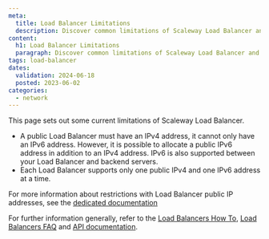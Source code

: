 ```yaml
---
meta:
  title: Load Balancer Limitations
  description: Discover common limitations of Scaleway Load Balancer and troubleshooting tips to optimize performance. Ensure smooth operation with expert insights and solutions.
content:
  h1: Load Balancer Limitations
  paragraph: Discover common limitations of Scaleway Load Balancer and troubleshooting tips to optimize performance. Ensure smooth operation with expert insights and solutions.
tags: load-balancer
dates:
  validation: 2024-06-18
  posted: 2023-06-02
categories:
  - network
---
```


This page sets out some current limitations of Scaleway Load Balancer.

- A public Load Balancer must have an IPv4 address, it cannot only have an IPv6 address. However, it is possible to allocate a public IPv6 address in addition to an IPv4 address. IPv6 is also supported between your Load Balancer and backend servers.
- Each Load Balancer supports only one public IPv4 and one IPv6 address at a time.

For more information about restrictions with Load Balancer public IP addresses, see the [dedicated documentation](/network/load-balancer/how-to/create-manage-flex-ips/)

For further information generally, refer to the [Load Balancers How To](/network/load-balancer/how-to/), [Load Balancers FAQ](/faq/loadbalancer/) and [API documentation](https://www.scaleway.com/en/developers/api/load-balancer/zoned-api/).
